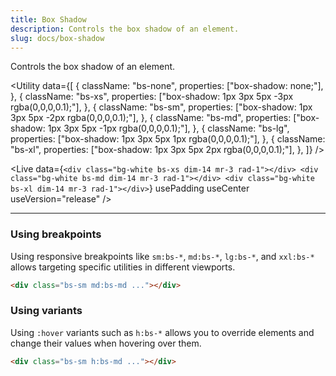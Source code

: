 ```yaml
---
title: Box Shadow
description: Controls the box shadow of an element.
slug: docs/box-shadow
---
```


Controls the box shadow of an element.

<Utility
  data={[
    {
      className: "bs-none",
      properties: ["box-shadow: none;"],
    },
    {
      className: "bs-xs",
      properties: ["box-shadow: 1px 3px 5px -3px rgba(0,0,0,0.1);"],
    },
    {
      className: "bs-sm",
      properties: ["box-shadow: 1px 3px 5px -2px rgba(0,0,0,0.1);"],
    },
    {
      className: "bs-md",
      properties: ["box-shadow: 1px 3px 5px -1px rgba(0,0,0,0.1);"],
    },
    {
      className: "bs-lg",
      properties: ["box-shadow: 1px 3px 5px 1px rgba(0,0,0,0.1);"],
    },
    {
      className: "bs-xl",
      properties: ["box-shadow: 1px 3px 5px 2px rgba(0,0,0,0.1);"],
    },
  ]}
/>

<Live
  data={`<div class="bg-white bs-xs dim-14 mr-3 rad-1"></div>
    <div class="bg-white bs-md dim-14 mr-3 rad-1"></div>
    <div class="bg-white bs-xl dim-14 mr-3 rad-1"></div>`}
  usePadding
  useCenter
  useVersion="release"
/>

---

### Using breakpoints

Using responsive breakpoints like `sm:bs-*`, `md:bs-*`, `lg:bs-*`, and `xxl:bs-*` allows targeting specific utilities in different viewports.

```html "md:bs-md"
<div class="bs-sm md:bs-md ..."></div>
```

### Using variants

Using `:hover` variants such as `h:bs-*` allows you to override elements and change their values when hovering over them.

```html "h:bs-md"
<div class="bs-sm h:bs-md ..."></div>
```
